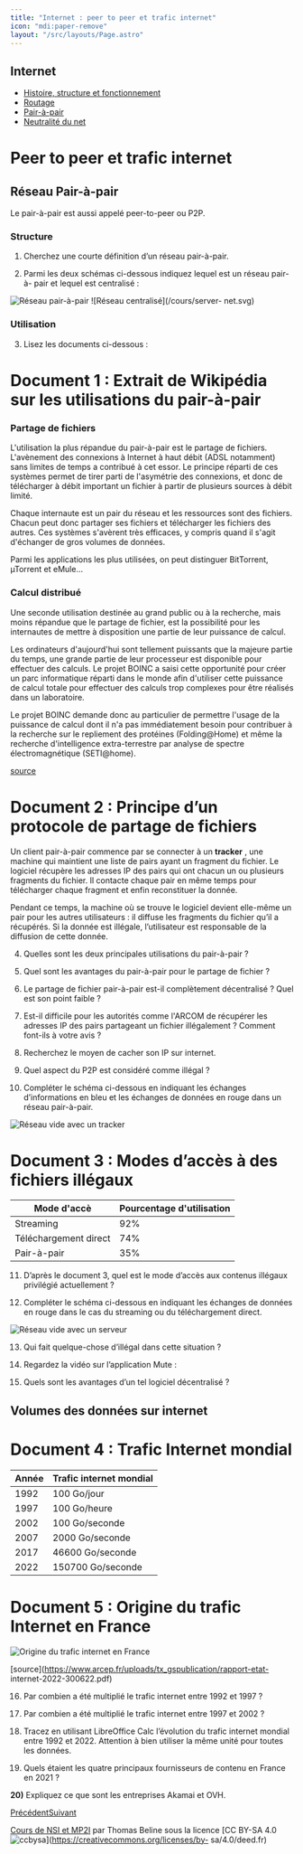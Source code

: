 ```yaml
---
title: "Internet : peer to peer et trafic internet"
icon: "mdi:paper-remove"
layout: "/src/layouts/Page.astro"
---
```

 
## Internet

  - [Histoire, structure et fonctionnement](fonctionnement)
  - [Routage](routage)
  - [Pair-à-pair](p2p)
  - [Neutralité du net](neutralite)

# Peer to peer et trafic internet

## Réseau Pair-à-pair

Le pair-à-pair est aussi appelé peer-to-peer ou P2P.

### Structure

1. Cherchez une courte définition d’un réseau pair-à-pair.

2. Parmi les deux schémas ci-dessous indiquez lequel est un réseau pair-à-
pair et lequel est centralisé :

![Réseau pair-à-pair](/cours/p2p-net.svg) ![Réseau centralisé](/cours/server-
net.svg)

### Utilisation

3. Lisez les documents ci-dessous :

# Document 1 : Extrait de Wikipédia sur les utilisations du pair-à-pair

### Partage de fichiers

L'utilisation la plus répandue du pair-à-pair est le partage de fichiers.
L'avènement des connexions à Internet à haut débit (ADSL notamment) sans
limites de temps a contribué à cet essor. Le principe réparti de ces systèmes
permet de tirer parti de l'asymétrie des connexions, et donc de télécharger à
débit important un fichier à partir de plusieurs sources à débit limité.

Chaque internaute est un pair du réseau et les ressources sont des fichiers.
Chacun peut donc partager ses fichiers et télécharger les fichiers des autres.
Ces systèmes s'avèrent très efficaces, y compris quand il s'agit d'échanger de
gros volumes de données.

Parmi les applications les plus utilisées, on peut distinguer BitTorrent,
µTorrent et eMule…

### Calcul distribué

Une seconde utilisation destinée au grand public ou à la recherche, mais moins
répandue que le partage de fichier, est la possibilité pour les internautes de
mettre à disposition une partie de leur puissance de calcul.

Les ordinateurs d'aujourd'hui sont tellement puissants que la majeure partie
du temps, une grande partie de leur processeur est disponible pour effectuer
des calculs. Le projet BOINC a saisi cette opportunité pour créer un parc
informatique réparti dans le monde afin d'utiliser cette puissance de calcul
totale pour effectuer des calculs trop complexes pour être réalisés dans un
laboratoire.

Le projet BOINC demande donc au particulier de permettre l'usage de la
puissance de calcul dont il n'a pas immédiatement besoin pour contribuer à la
recherche sur le repliement des protéines (Folding@Home) et même la recherche
d'intelligence extra-terrestre par analyse de spectre électromagnétique
(SETI@home).

[source](https://fr.wikipedia.org/wiki/Pair-%C3%A0-pair)

# Document 2 : Principe d’un protocole de partage de fichiers

Un client pair-à-pair commence par se connecter à un **tracker** , une machine
qui maintient une liste de pairs ayant un fragment du fichier. Le logiciel
récupère les adresses IP des pairs qui ont chacun un ou plusieurs fragments du
fichier. Il contacte chaque pair en même temps pour télécharger chaque
fragment et enfin reconstituer la donnée.

Pendant ce temps, la machine où se trouve le logiciel devient elle-même un
pair pour les autres utilisateurs : il diffuse les fragments du fichier qu’il
a récupérés. Si la donnée est illégale, l’utilisateur est responsable de la
diffusion de cette donnée.

4. Quelles sont les deux principales utilisations du pair-à-pair ?

5. Quel sont les avantages du pair-à-pair pour le partage de fichier ?

6. Le partage de fichier pair-à-pair est-il complètement décentralisé ?
Quel est son point faible ?

7. Est-il difficile pour les autorités comme l'ARCOM de récupérer les
adresses IP des pairs partageant un fichier illégalement ? Comment font-ils à
votre avis ?

8. Recherchez le moyen de cacher son IP sur internet.

9. Quel aspect du P2P est considéré comme illégal ?

10. Compléter le schéma ci-dessous en indiquant les échanges
d’informations en bleu et les échanges de données en rouge dans un réseau
pair-à-pair.

![Réseau vide avec un tracker](/cours/empty-net.png)

# Document 3 : Modes d’accès à des fichiers illégaux

Mode d'accè | Pourcentage d'utilisation  
---|---  
Streaming | 92%  
Téléchargement direct | 74%  
Pair-à-pair | 35%  
  
11. D’après le document 3, quel est le mode d’accès aux contenus illégaux
privilégié actuellement ?

12. Compléter le schéma ci-dessous en indiquant les échanges de données en
rouge dans le cas du streaming ou du téléchargement direct.

![Réseau vide avec un serveur](/cours/central.png)

13. Qui fait quelque-chose d’illégal dans cette situation ?

14. Regardez la vidéo sur l’application Mute :

15. Quels sont les avantages d’un tel logiciel décentralisé ?

## Volumes des données sur internet

# Document 4 : Trafic Internet mondial

Année | Trafic internet mondial  
---|---  
1992 | 100 Go/jour  
1997 | 100 Go/heure  
2002 | 100 Go/seconde  
2007 | 2000 Go/seconde  
2017 | 46600 Go/seconde  
2022 | 150700 Go/seconde  
  
# Document 5 : Origine du trafic Internet en France

![Origine du trafic internet en France](/cours/origines.png)

[source](https://www.arcep.fr/uploads/tx_gspublication/rapport-etat-
internet-2022-300622.pdf)

16. Par combien a été multiplié le trafic internet entre 1992 et 1997 ?

17. Par combien a été multiplié le trafic internet entre 1997 et 2002 ?

18. Tracez en utilisant LibreOffice Calc l’évolution du trafic internet
mondial entre 1992 et 2022. Attention à bien utiliser la même unité pour
toutes les données.

19. Quels étaient les quatre principaux fournisseurs de contenu en France
en 2021 ?

**20)** Expliquez ce que sont les entreprises Akamai et OVH.

[Précédent](routage)[Suivant](neutralite)

[Cours de NSI et MP2I](https://kxs.fr/cours/) par Thomas Beline sous la
licence [CC BY-SA 4.0
![ccbysa](//cours/ccbysa.svg)](https://creativecommons.org/licenses/by-
sa/4.0/deed.fr)

